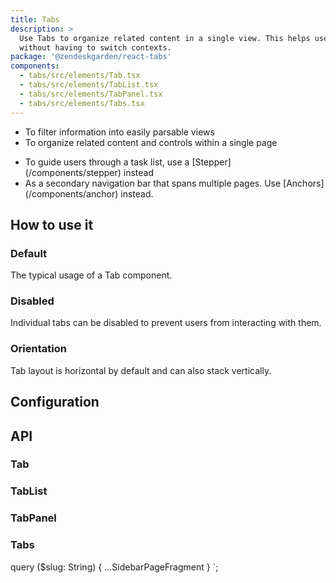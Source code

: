 ```yaml
---
title: Tabs
description: >
  Use Tabs to organize related content in a single view. This helps users navigate related content
  without having to switch contexts.
package: '@zendeskgarden/react-tabs'
components:
  - tabs/src/elements/Tab.tsx
  - tabs/src/elements/TabList.tsx
  - tabs/src/elements/TabPanel.tsx
  - tabs/src/elements/Tabs.tsx
---
```


<Usage>
  <Use>
    <ul>
      <li>To filter information into easily parsable views</li>
      <li>To organize related content and controls within a single page</li>
    </ul>
  </Use>
  <Misuse>
    <ul>
      <li>
        <Markdown>
          To guide users through a task list, use a [Stepper](/components/stepper) instead
        </Markdown>
      </li>
      <li>
        <Markdown>
          As a secondary navigation bar that spans multiple pages. Use [Anchors](/components/anchor)
          instead.
        </Markdown>
      </li>
    </ul>
  </Misuse>
</Usage>

## How to use it

### Default

The typical usage of a Tab component.


<CodeExample code={TabsDefaultCode}>
  <TabsDefault />
</CodeExample>

### Disabled

Individual tabs can be disabled to prevent users from interacting with them.


<CodeExample code={TabsDisabledCode}>
  <TabsDisabled />
</CodeExample>

### Orientation

Tab layout is horizontal by default and can also stack vertically.


<CodeExample code={TabsVerticalCode}>
  <TabsVertical />
</CodeExample>

## Configuration

<Configuration reactPackage={props.data.mdx.package} components={props.data.mdx.components} />

## API

### Tab

<Component components={props.data.mdx.components} componentName="tab" />

<PropSheet components={props.data.mdx.components} componentName="tab" />

### TabList

<Component components={props.data.mdx.components} componentName="tabList" />

<PropSheet components={props.data.mdx.components} componentName="tabList" />

### TabPanel

<Component components={props.data.mdx.components} componentName="tabPanel" />

<PropSheet components={props.data.mdx.components} componentName="tabPanel" />

### Tabs

<Component components={props.data.mdx.components} componentName="tabs" />

<PropSheet components={props.data.mdx.components} componentName="tabs" />


  query ($slug: String) {
    ...SidebarPageFragment
  }
`;
